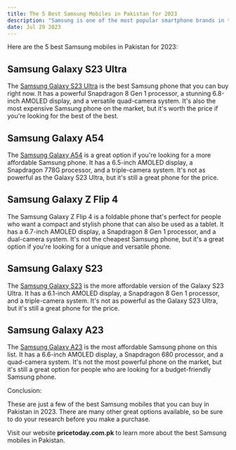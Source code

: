 ```yaml
---
title: The 5 Best Samsung Mobiles in Pakistan for 2023
description: "Samsung is one of the most popular smartphone brands in the world, and for good reason. Their phones offer a great combination of features, performance, and value. If you're looking for a new Samsung phone in Pakistan, there are a few models that you should definitely consider."
date: Jul 29 2023
---
```


Here are the 5 best Samsung mobiles in Pakistan for 2023:

## Samsung Galaxy S23 Ultra
The [Samsung Galaxy S23 Ultra](https://pricetoday.com.pk/samsung-galaxy-s23-ultra-price-in-pakistan/ "Samsung Galaxy S23 Ultra Price in Pakistan, Specs, Review") is the best Samsung phone that you can buy right now. It has a powerful Snapdragon 8 Gen 1 processor, a stunning 6.8-inch AMOLED display, and a versatile quad-camera system. It's also the most expensive Samsung phone on the market, but it's worth the price if you're looking for the best of the best. 

## Samsung Galaxy A54
The [Samsung Galaxy A54](https://pricetoday.com.pk/samsung-galaxy-a54-price-in-pakistan/ "Samsung Galaxy A54 Price in Pakistan, Specs, Review") is a great option if you're looking for a more affordable Samsung phone. It has a 6.5-inch AMOLED display, a Snapdragon 778G processor, and a triple-camera system. It's not as powerful as the Galaxy S23 Ultra, but it's still a great phone for the price. 

## Samsung Galaxy Z Flip 4
The Samsung Galaxy Z Flip 4 is a foldable phone that's perfect for people who want a compact and stylish phone that can also be used as a tablet. It has a 6.7-inch AMOLED display, a Snapdragon 8 Gen 1 processor, and a dual-camera system. It's not the cheapest Samsung phone, but it's a great option if you're looking for a unique and versatile phone. 

## Samsung Galaxy S23
The [Samsung Galaxy S23](https://pricetoday.com.pk/samsung-galaxy-s23-price-in-pakistan/ "Samsung Galaxy S23 Price in Pakistan, Specs, Review") is the more affordable version of the Galaxy S23 Ultra. It has a 6.1-inch AMOLED display, a Snapdragon 8 Gen 1 processor, and a triple-camera system. It's not as powerful as the Galaxy S23 Ultra, but it's still a great phone for the price. 

## Samsung Galaxy A23
The [Samsung Galaxy A23](https://pricetoday.com.pk/samsung-galaxy-a23-price-in-pakistan/ "Samsung Galaxy A23 Price in Pakistan, Specs, Review") is the most affordable Samsung phone on this list. It has a 6.6-inch AMOLED display, a Snapdragon 680 processor, and a quad-camera system. It's not the most powerful phone on the market, but it's still a great option for people who are looking for a budget-friendly Samsung phone. 

Conclusion:

These are just a few of the best Samsung mobiles that you can buy in Pakistan in 2023. There are many other great options available, so be sure to do your research before you make a purchase.

Visit our website **pricetoday.com.pk** to learn more about the best Samsung mobiles in Pakistan.
